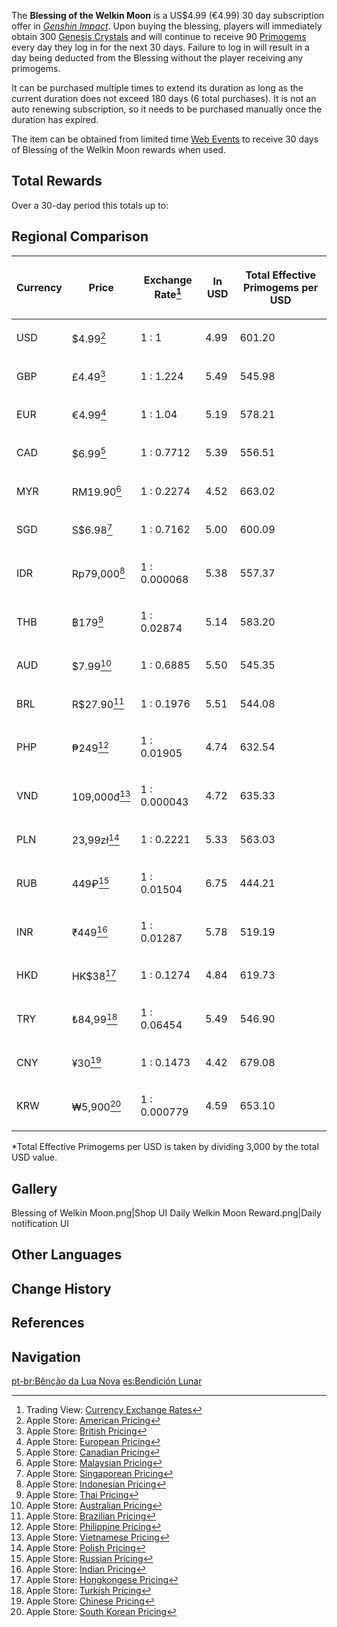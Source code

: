 {{Terminology Infobox
|image        = Daily Welkin Moon Reward.png
|type         = Monetization
|type2        = Game Systems
}}
The '''Blessing of the Welkin Moon''' is a US$4.99 (€4.99) 30 day subscription offer in ''[[Genshin Impact]]''. Upon buying the blessing, players will immediately obtain 300 [[Genesis Crystal]]s and will continue to receive 90 [[Primogem]]s every day they log in for the next 30 days. Failure to log in will result in a day being deducted from the Blessing without the player receiving any primogems.

It can be purchased multiple times to extend its duration as long as the current duration does not exceed 180 days (6 total purchases). It is not an auto renewing subscription, so it needs to be purchased manually once the duration has expired.

The {{Item|Blessing of the Welkin Moon - New Moon}} item can be obtained from limited time [[Web Events]] to receive 30 days of Blessing of the Welkin Moon rewards when used.

==Total Rewards==
Over a 30-day period this totals up to:
{{Card|Genesis Crystal|300|rarity=5|stars=1}}{{Card|Primogem|2,700|rarity=5|stars=1}}

==Regional Comparison==
{| class="wikitable sortable" style="text-align:center;"
!Currency!!Price!!Exchange Rate<ref>Trading View: [https://www.tradingview.com/markets/currencies/rates-all/ Currency Exchange Rates]</ref>
!In USD!!Total Effective Primogems per USD
<!--To update the currencies '''ONLY''' use the script at "https://genshin-impact.fandom.com/wiki/Talk:Blessing_of_the_Welkin_Moon"
Currency values change every day, so update only if last update was made more than 3 weeks ago-->
<!--https://en.wikipedia.org/wiki/Demonym-->
|-
|USD||$4.99<ref>Apple Store: [https://apps.apple.com/us/app/genshin-impact/id1517783697 American Pricing]</ref>||1 : 1||4.99||601.20
|-
|GBP||£4.49<ref>Apple Store: [https://apps.apple.com/gb/app/genshin-impact/id1517783697 British Pricing]</ref>||1 : 1.224||5.49||545.98
|-
|EUR||€4.99<ref>Apple Store: [https://apps.apple.com/it/app/genshin-impact/id1517783697 European Pricing]</ref>||1 : 1.04||5.19||578.21
|-
|CAD||$6.99<ref>Apple Store: [https://apps.apple.com/ca/app/genshin-impact/id1517783697 Canadian Pricing]</ref>||1 : 0.7712||5.39||556.51
|-
|MYR||RM19.90<ref>Apple Store: [https://apps.apple.com/my/app/genshin-impact/id1517783697 Malaysian Pricing]</ref>||1 : 0.2274||4.52||663.02
|-
|SGD||S$6.98<ref>Apple Store: [https://apps.apple.com/sg/app/genshin-impact/id1517783697 Singaporean Pricing]</ref>||1 : 0.7162||5.00||600.09
|-
|IDR||Rp79,000<ref>Apple Store: [https://apps.apple.com/id/app/genshin-impact/id1517783697 Indonesian Pricing]</ref>||1 : 0.000068||5.38||557.37
|-
|THB||฿179<ref>Apple Store: [https://apps.apple.com/th/app/genshin-impact/id1517783697 Thai Pricing]</ref>||1 : 0.02874||5.14||583.20
|-
|AUD||$7.99<ref>Apple Store: [https://apps.apple.com/au/app/genshin-impact/id1517783697 Australian Pricing]</ref>||1 : 0.6885||5.50||545.35
|-
|BRL||R$27.90<ref>Apple Store: [https://apps.apple.com/br/app/genshin-impact/id1517783697 Brazilian Pricing]</ref>||1 : 0.1976||5.51||544.08
|-
|PHP||₱249<ref>Apple Store: [https://apps.apple.com/ph/app/genshin-impact/id1517783697 Philippine Pricing]</ref>||1 : 0.01905||4.74||632.54
|-
|VND||109,000đ<ref>Apple Store: [https://apps.apple.com/vn/app/genshin-impact/id1517783697 Vietnamese Pricing]</ref>||1 : 0.000043||4.72||635.33
|-
|PLN||23,99zł<ref>Apple Store: [https://apps.apple.com/pl/app/genshin-impact/id1517783697 Polish Pricing]</ref>||1 : 0.2221||5.33||563.03
|-
|RUB||449₽<ref>Apple Store: [https://apps.apple.com/ru/app/genshin-impact/id1517783697 Russian Pricing]</ref>||1 : 0.01504||6.75||444.21
|-
|INR||₹449<ref>Apple Store: [https://apps.apple.com/in/app/genshin-impact/id1517783697 Indian Pricing]</ref>||1 : 0.01287||5.78||519.19
|-
|HKD||HK$38<ref>Apple Store: [https://apps.apple.com/hk/app/genshin-impact/id1517783697 Hongkongese Pricing]</ref>||1 : 0.1274||4.84||619.73
|-
|TRY||₺84,99<ref>Apple Store: [https://apps.apple.com/tr/app/genshin-impact/id1517783697 Turkish Pricing]</ref>||1 : 0.06454||5.49||546.90
|-
|CNY||¥30<ref>Apple Store: [https://apps.apple.com/cn/app/genshin-impact/id1467190251 Chinese Pricing]</ref>||1 : 0.1473||4.42||679.08
|-
|KRW||₩5,900<ref>Apple Store: [https://apps.apple.com/kr/app/genshin-impact/id1517783697 South Korean Pricing]</ref>||1 : 0.000779||4.59||653.10
|}
<nowiki>*</nowiki>Total Effective Primogems per USD is taken by dividing 3,000 by the total USD value.

==Gallery==
<gallery hideaddbutton="true" captionalign="center">
Blessing of Welkin Moon.png|Shop UI
Daily Welkin Moon Reward.png|Daily notification UI
</gallery>

==Other Languages==
{{Other Languages
|zhs     = 空月祝福
|zhs_rm  = Kōng Yuè Zhùfú
|zht     = 空月祝福
|zht_rm  = Kōng Yuè Zhùfú
|zh_tl   = Blessing of the Empty Moon
|ja      = 空月の祝福
|ja_rm   = Kuugetsu no Shukufuku
|ja_tl   = Blessing of the Empty Moon
|ko      = 공월 축복
|ko_rm   = Gongwol Chukbok
|ko_tl   = Blessing of the Empty Moon
|es      = Bendición Lunar
|es_tl   = Lunar Blessing
|fr      = Faveur de l'astre de la nuit
|fr_tl   = Favor of the Star of the Night
|ru      = Благословение полой луны
|ru_tl   = Blessing of the hollow Moon
|th      = พรแห่งดวงจันทร์
|th_rm   = Phon haeng duangchantha
|th_tl   = Blessing of the Moon
|vi      = {{tt|Không Nguyệt Chúc Phúc|空月祝福}}
|vi_tl   = Blessing of the Empty Moon
|de      = Mondsegen
|de_tl   = Moon Blessing
|id      = Blessing of the Welkin Moon
|pt      = Bênção da Lua Nova
|pt_tl   = Blessing of the New Moon
}}

==Change History==
{{Change History|1.0}}

==References==
{{Reflist|2}}

==Navigation==
{{Genshin Navbox}}

[[pt-br:Bênção da Lua Nova]]
[[es:Bendición Lunar]]